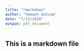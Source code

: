 ```yaml
---
title: "rmarkdown"
author: "hemant-dotcom"
date: "7/13/2020"
output: pdf_document
---
```


## This is a markdown file
